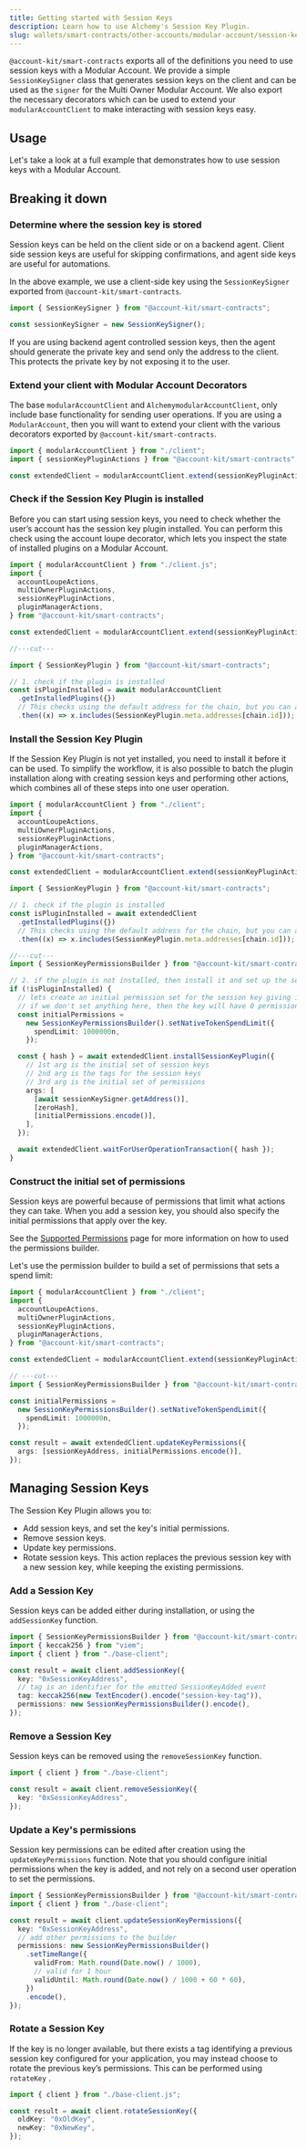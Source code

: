 ```yaml
---
title: Getting started with Session Keys
description: Learn how to use Alchemy's Session Key Plugin.
slug: wallets/smart-contracts/other-accounts/modular-account/session-keys/getting-started
---
```


`@account-kit/smart-contracts` exports all of the definitions you need to use session keys with a Modular Account. We provide a simple `SessionKeySigner` class that generates session keys on the client and can be used as the `signer` for the Multi Owner Modular Account.
We also export the necessary decorators which can be used to extend your `modularAccountClient` to make interacting with session keys easy.

## Usage

Let's take a look at a full example that demonstrates how to use session keys with a Modular Account.

<Markdown src="../../../../../shared/smart-contracts/session-keys/full-example.mdx" />

## Breaking it down

### Determine where the session key is stored

Session keys can be held on the client side or on a backend agent. Client side session keys are useful for skipping confirmations, and agent side keys are useful for automations.

In the above example, we use a client-side key using the `SessionKeySigner` exported from `@account-kit/smart-contracts`.

```ts twoslash
import { SessionKeySigner } from "@account-kit/smart-contracts";

const sessionKeySigner = new SessionKeySigner();
```

If you are using backend agent controlled session keys, then the agent should generate the private key and send only the address to the client. This protects the private key by not exposing it to the user.

### Extend your client with Modular Account Decorators

The base `modularAccountClient` and `AlchemymodularAccountClient`, only include base functionality for sending user operations. If you are using a `ModularAccount`, then you will want to extend your client with the various decorators exported by `@account-kit/smart-contracts`.

<CodeBlocks>

```ts twoslash [example.ts]
import { modularAccountClient } from "./client";
import { sessionKeyPluginActions } from "@account-kit/smart-contracts";

const extendedClient = modularAccountClient.extend(sessionKeyPluginActions);
```

<Markdown src="../../../../../shared/smart-contracts/modular-account-client.mdx" />

</CodeBlocks>

### Check if the Session Key Plugin is installed

Before you can start using session keys, you need to check whether the user’s account has the session key plugin installed. You can perform this check using the account loupe decorator, which lets you inspect the state of installed plugins on a Modular Account.

<CodeBlocks>

```ts twoslash [example.ts]
import { modularAccountClient } from "./client.js";
import {
  accountLoupeActions,
  multiOwnerPluginActions,
  sessionKeyPluginActions,
  pluginManagerActions,
} from "@account-kit/smart-contracts";

const extendedClient = modularAccountClient.extend(sessionKeyPluginActions);

//---cut---

import { SessionKeyPlugin } from "@account-kit/smart-contracts";

// 1. check if the plugin is installed
const isPluginInstalled = await modularAccountClient
  .getInstalledPlugins({})
  // This checks using the default address for the chain, but you can always pass in your own plugin address here as an override
  .then((x) => x.includes(SessionKeyPlugin.meta.addresses[chain.id]));
```

<Markdown src="../../../../../shared/smart-contracts/modular-account-client.mdx" />

</CodeBlocks>

### Install the Session Key Plugin

If the Session Key Plugin is not yet installed, you need to install it before it can be used. To simplify the workflow, it is also possible to batch the plugin installation along with creating session keys and performing other actions, which combines all of these steps into one user operation.

<CodeBlocks>

```ts [example.ts] twoslash
import { modularAccountClient } from "./client";
import {
  accountLoupeActions,
  multiOwnerPluginActions,
  sessionKeyPluginActions,
  pluginManagerActions,
} from "@account-kit/smart-contracts";

const extendedClient = modularAccountClient.extend(sessionKeyPluginActions);

import { SessionKeyPlugin } from "@account-kit/smart-contracts";

// 1. check if the plugin is installed
const isPluginInstalled = await extendedClient
  .getInstalledPlugins({})
  // This checks using the default address for the chain, but you can always pass in your own plugin address here as an override
  .then((x) => x.includes(SessionKeyPlugin.meta.addresses[chain.id]));

//---cut---
import { SessionKeyPermissionsBuilder } from "@account-kit/smart-contracts";

// 2. if the plugin is not installed, then install it and set up the session key
if (!isPluginInstalled) {
  // lets create an initial permission set for the session key giving it an eth spend limit
  // if we don't set anything here, then the key will have 0 permissions
  const initialPermissions =
    new SessionKeyPermissionsBuilder().setNativeTokenSpendLimit({
      spendLimit: 1000000n,
    });

  const { hash } = await extendedClient.installSessionKeyPlugin({
    // 1st arg is the initial set of session keys
    // 2nd arg is the tags for the session keys
    // 3rd arg is the initial set of permissions
    args: [
      [await sessionKeySigner.getAddress()],
      [zeroHash],
      [initialPermissions.encode()],
    ],
  });

  await extendedClient.waitForUserOperationTransaction({ hash });
}
```

<Markdown src="../../../../../shared/smart-contracts/modular-account-client.mdx" />

</CodeBlocks>

### Construct the initial set of permissions

Session keys are powerful because of permissions that limit what actions they can take. When you add a session key, you should also specify the initial permissions that apply over the key.

See the [Supported Permissions](/wallets/smart-contracts/other-accounts/modular-account/session-keys/supported-permissions#using-the-permissionsbuilder) page for more information on how to used the permissions builder.

Let's use the permission builder to build a set of permissions that sets a spend limit:

<CodeBlocks>

```ts [example.ts] twoslash
import { modularAccountClient } from "./client";
import {
  accountLoupeActions,
  multiOwnerPluginActions,
  sessionKeyPluginActions,
  pluginManagerActions,
} from "@account-kit/smart-contracts";

const extendedClient = modularAccountClient.extend(sessionKeyPluginActions);

// ---cut---
import { SessionKeyPermissionsBuilder } from "@account-kit/smart-contracts";

const initialPermissions =
  new SessionKeyPermissionsBuilder().setNativeTokenSpendLimit({
    spendLimit: 1000000n,
  });

const result = await extendedClient.updateKeyPermissions({
  args: [sessionKeyAddress, initialPermissions.encode()],
});
```

<Markdown src="../../../../../shared/smart-contracts/modular-account-client.mdx" />

</CodeBlocks>

## Managing Session Keys

The Session Key Plugin allows you to:

- Add session keys, and set the key's initial permissions.
- Remove session keys.
- Update key permissions.
- Rotate session keys. This action replaces the previous session key with a new session key, while keeping the existing permissions.

### Add a Session Key

Session keys can be added either during installation, or using the `addSessionKey` function.

<CodeBlocks>

```ts [add-session-key.ts] twoslash
import { SessionKeyPermissionsBuilder } from "@account-kit/smart-contracts";
import { keccak256 } from "viem";
import { client } from "./base-client";

const result = await client.addSessionKey({
  key: "0xSessionKeyAddress",
  // tag is an identifier for the emitted SessionKeyAdded event
  tag: keccak256(new TextEncoder().encode("session-key-tag")),
  permissions: new SessionKeyPermissionsBuilder().encode(),
});
```

<Markdown src="../../../../../shared/smart-contracts/session-keys/base-client.mdx" />

</CodeBlocks>

### Remove a Session Key

Session keys can be removed using the `removeSessionKey` function.

<CodeBlocks>

```ts [remove-session-key.ts] twoslash
import { client } from "./base-client";

const result = await client.removeSessionKey({
  key: "0xSessionKeyAddress",
});
```

<Markdown src="../../../../../shared/smart-contracts/session-keys/base-client.mdx" />

</CodeBlocks>

### Update a Key's permissions

Session key permissions can be edited after creation using the `updateKeyPermissions` function. Note that you should configure initial permissions when the key is added, and not rely on a second user operation to set the permissions.

<CodeBlocks>

```ts [update-session-key.ts] twoslash
import { SessionKeyPermissionsBuilder } from "@account-kit/smart-contracts";
import { client } from "./base-client";

const result = await client.updateSessionKeyPermissions({
  key: "0xSessionKeyAddress",
  // add other permissions to the builder
  permissions: new SessionKeyPermissionsBuilder()
    .setTimeRange({
      validFrom: Math.round(Date.now() / 1000),
      // valid for 1 hour
      validUntil: Math.round(Date.now() / 1000 + 60 * 60),
    })
    .encode(),
});
```

<Markdown src="../../../../../shared/smart-contracts/session-keys/base-client.mdx" />

</CodeBlocks>

### Rotate a Session Key

If the key is no longer available, but there exists a tag identifying a previous session key configured for your application, you may instead choose to rotate the previous key’s permissions. This can be performed using `rotateKey` .

<CodeBlocks>

```ts [rotate-session-key.ts] twoslash
import { client } from "./base-client.js";

const result = await client.rotateSessionKey({
  oldKey: "0xOldKey",
  newKey: "0xNewKey",
});
```

<Markdown src="../../../../../shared/smart-contracts/session-keys/base-client.mdx" />

</CodeBlocks>
